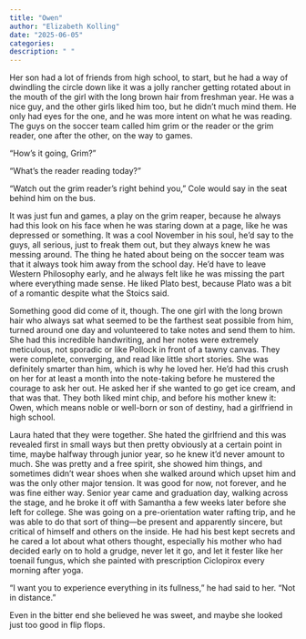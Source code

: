 ```yaml
---
title: "Owen"
author: "Elizabeth Kolling"
date: "2025-06-05"
categories: 
description: " "
---
```


Her son had a lot of friends from high school, to start, but he had a way of dwindling the circle down like it was a jolly rancher getting rotated about in the mouth of the girl with the long brown hair from freshman year. He was a nice guy, and the other girls liked him too, but he didn’t much mind them. He only had eyes for the one, and he was more intent on what he was reading. The guys on the soccer team called him grim or the reader or the grim reader, one after the other, on the way to games. 

“How’s it going, Grim?”

“What’s the reader reading today?” 

“Watch out the grim reader’s right behind you,” Cole would say in the seat behind him on the bus.

 It was just fun and games, a play on the grim reaper, because he always had this look on his face when he was staring down at a page, like he was depressed or something. It was a cool November in his soul, he’d say to the guys, all serious, just to freak them out, but they always knew he was messing around. The thing he hated about being on the soccer team was that it always took him away from the school day. He’d have to leave Western Philosophy early, and he always felt like he was missing the part where everything made sense. He liked Plato best, because Plato was a bit of a romantic despite what the Stoics said. 
 
 Something good did come of it, though. The one girl with the long brown hair who always sat what seemed to be the farthest seat possible from him, turned around one day and volunteered to take notes and send them to him. She had this incredible handwriting, and her notes were extremely meticulous, not sporadic or like Pollock in front of a tawny canvas. They were complete, converging, and read like little short stories. She was definitely smarter than him, which is why he loved her. He’d had this crush on her for at least a month into the note-taking before he mustered the courage to ask her out. He asked her if she wanted to go get ice cream, and that was that. They both liked mint chip, and before his mother knew it: Owen, which means noble or well-born or son of destiny, had a girlfriend in high school. 
 
 Laura hated that they were together. She hated the girlfriend and this was revealed first in small ways but then pretty obviously at a certain point in time, maybe halfway through junior year, so he knew it’d never amount to much. She was pretty and a free spirit, she showed him things, and sometimes didn’t wear shoes when she walked around which upset him and was the only other major tension. It was good for now, not forever, and he was fine either way. Senior year came and graduation day, walking across the stage, and he broke it off with Samantha a few weeks later before she left for college. She was going on a pre-orientation water rafting trip, and he was able to do that sort of thing—be present and apparently sincere, but critical of himself and others on the inside. He had his best kept secrets and he cared a lot about what others thought, especially his mother who had decided early on to hold a grudge, never let it go, and let it fester like her toenail fungus, which she painted with prescription Ciclopirox every morning after yoga.
 
 “I want you to experience everything in its fullness,” he had said to her. “Not in distance.” 
 
 Even in the bitter end she believed he was sweet, and maybe she looked just too good in flip flops.
	

